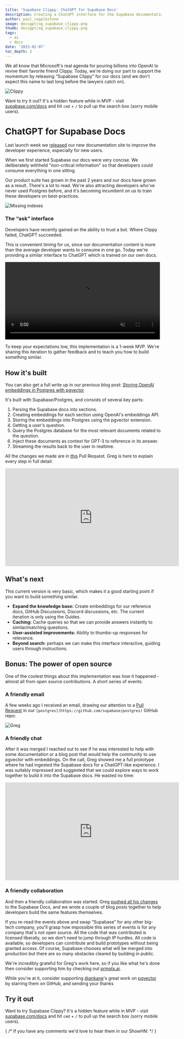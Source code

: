 ```yaml
---
title: 'Supabase Clippy: ChatGPT for Supabase Docs'
description: Creating a ChatGPT interface for the Supabase documentation.
author: paul_copplestone
image: docsgpt/og_supabase_clippy.png
thumb: docsgpt/og_supabase_clippy.png
tags:
  - ai
  - docs
date: '2023-02-07'
toc_depth: 3
---
```


We all know that Microsoft's real agenda for pouring billions into OpenAI to revive their favorite friend Clippy.
Today, we're doing our part to support the momentum by releasing “Supabase Clippy” for our docs (and we don't expect this name to last long before the lawyers catch on). 

![Clippy](/images/blog/docsgpt/clippy.png)



Want to try it out? It's a hidden feature while in MVP - visit [supabase.com/docs](/docs) and hit `cmd` + `/` to pull up the search box (sorry mobile users).

# ChatGPT for Supabase Docs

Last launch week we [released](/blog/new-supabase-docs-built-with-nextjs) our new documentation site to improve the developer experience, especially for new users.

When we first started Supabase our docs were very concise. We deliberately withheld "non-critical information" so that developers could consume everything in one sitting. 

Our product suite has grown in the past 2 years and our docs have grown as a result. There's a lot to read. We're also attracting developers who've never used Postgres before, and it's becoming incumbent on us to train these developers on best-practices.

![Missing indexes](/images/blog/docsgpt/indexes.png)

### The “ask” interface

Developers have recently gained an the ability to trust a bot. Where Clippy failed, ChatGPT succeeded. 

This is convenient timing for us, since our documentation content is more than the average developer wants to consume in one go. Today we're providing a similar interface to ChatGPT which is trained on our own docs.

<video width="99%" autoPlay="" loop="" muted="" playsInline="" controls="true">
  <source src="/images/blog/embeddings/embeddings.mp4" type="video/mp4" />
</video>

To keep your expectations low, this implementation is a 1-week MVP. We're sharing this iteration to gather feedback and to teach you how to build something similar. 

## How it's built

You can also get a full write up in our previous blog post: [Storing OpenAI embeddings in Postgres with pgvector](https://supabase.com/blog/openai-embeddings-postgres-vector)

It's built with Supabase/Postgres, and consists of several key parts:

1. Parsing the Supabase docs into sections.
2. Creating embeddings for each section using OpenAI's embeddings API.
3. Storing the embeddings into Postgres using the pgvector extension.
4. Getting a user's question.
5. Query the Postgres database for the most relevant documents related to the question.
6. Inject these documents as context for GPT-3 to reference in its answer.
7. Streaming the results back to the user in realtime.

All the changes we made are in [this](https://github.com/supabase/supabase/pull/12056) Pull Request. Greg is here to explain every step in full detail:

<iframe
  width="560"
  height="315"
  src="https://www.youtube-nocookie.com/embed/Yhtjd7yGGGA"
  title="ClippyGPT"
  frameborder="0"
  allow="accelerometer; autoplay; clipboard-write; encrypted-media; gyroscope; picture-in-picture"
  allowfullscreen
></iframe>

## What's next

This current version is very basic, which makes it a good starting point if you want to build something similar. 

- **Expand the knowledge base:** Create embeddings for our reference docs, GitHub Discussions, Discord discussions, etc. The current iteration is only using the Guides.
- **Caching:** Cache queries so that we can provide answers instantly to similar/matching questions.
- **User-assisted improvements:** Ability to thumbs-up responses for relevance.
- **Beyond search:** perhaps we can make this interface interactive, guiding users through instructions.

## Bonus: The power of open source

One of the coolest things about this implementation was *how* it happened - almost all from open source contributions. A short series of events:

### A friendly email

A few weeks ago I received an email, drawing our attention to a [Pull Request](https://github.com/supabase/postgres/pull/472) in our `[postgres](https://github.com/supabase/postgres)` GitHub repo:

![Greg](/images/blog/docsgpt/greg.png)


### A friendly chat

After it was merged I reached out to see if he was interested to help with some documentation or a blog post that would help the community to use pgvector with embeddings. On the call, Greg showed me a full prototype where he had ingested the Supabase docs for a ChatGPT-like experience. I was suitably impressed and suggested that we could explore ways to work together to build it into the Supabase docs. He wasted no time:


<iframe
  width="560"
  height="315"
  src="https://www.loom.com/embed/277e04a5242849c2aae18806350971ce"
  title="ClippyGPT"
  frameborder="0"
  allow="accelerometer; autoplay; clipboard-write; encrypted-media; gyroscope; picture-in-picture"
  allowfullscreen
></iframe>

### A friendly collaboration

And then a friendly collaboration was started. Greg [pushed all his changes](https://github.com/supabase/supabase/pull/12056) to the Supabase Docs, and we wrote a couple of blog posts together to help developers build the same features themselves.

If you re-read the events above and swap “Supabase” for any other big-tech company, you'll grasp how impossible this series of events is for any company that's not open source. All the code that was contributed is licensed liberally, so we don't need to jump through IP hurdles. All code is available, so developers can contribute and build prototypes without being granted access. Of course, Supabase chooses what will be merged into production but there are so many obstacles cleared by building in public.

We're incredibly grateful for Greg's work here, so if you like what he's done then consider supporting him by checking out [prmpts.ai](https://prmpts.ai/).

While you're at it, consider supporting [@ankane](https://github.com/ankane)'s great work on [pgvector](https://github.com/pgvector/pgvector) by starring them on GitHub, and sending your thanks 

## Try it out

Want to try Supabase Clippy? It's a hidden feature while in MVP - visit [supabase.com/docs](/docs) and hit `cmd` + `/` to pull up the search box (sorry mobile users). 

{ /* If you have any comments we'd love to hear them in our ShowHN: */ }
